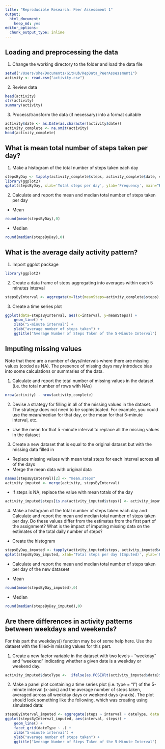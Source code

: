 ```yaml
---
title: "Reproducible Research: Peer Assessment 1"
output: 
  html_document:
    keep_md: yes
editor_options: 
  chunk_output_type: inline
---
```



## Loading and preprocessing the data
1. Change the working directory to the folder and load the data file
``` r
setwd("/Users/she/Documents/GitHub/RepData_PeerAssessment1")
activity <- read.csv("activity.csv")
```
2. Review data
```  r
head(activity)
str(activity)
summary(activity)
```
3. Process/transform the data (if necessary) into a format suitable 
``` r
activity$date <- as.Date(as.character(activity$date))
activity_complete <- na.omit(activity)
head(activity_complete)
```

## What is mean total number of steps taken per day?
1. Make a histogram of the total number of steps taken each day
``` r
stepsByDay <- tapply(activity_complete$steps, activity_complete$date, sum, na.rm=TRUE)
library(ggplot2)
qplot(stepsByDay, xlab='Total steps per day', ylab='Frequency', main="Histogram of the Total Number of Steps Taken Each Day",binwidth=500)
```

2. Calculate and report the mean and median total number of steps taken per day
* Mean
``` r
round(mean(stepsByDay),0)
```
* Median
``` r
round(median(stepsByDay),0)
```

## What is the average daily activity pattern?
1. Import ggplot package
``` r
library(ggplot2)
```
2. Create a data frame of steps aggregating into averages within each 5 minutes interval
``` r
stepsByInterval <- aggregate(x=list(meanSteps=activity_complete$steps), by=list(interval=activity_complete$interval), FUN=mean)
```
3. Create a time series plot
``` r
ggplot(data=stepsByInterval, aes(x=interval, y=meanSteps)) +
    geom_line() +
    xlab("5-minute interval") +
    ylab("average number of steps taken") +
    ggtitle("Average Number of Steps Taken of the 5-Minute Interval")
```

## Imputing missing values
Note that there are a number of days/intervals where there are missing values (coded as NA). The presence of missing days may introduce bias into some calculations or summaries of the data.

1. Calculate and report the total number of missing values in the dataset
(i.e. the total number of rows with NAs)
``` r
nrow(activity) - nrow(activity_complete)
```
2. Devise a strategy for filling in all of the missing values in the dataset. The strategy does not need to be sophisticated. For example, you could use the mean/median for that day, or the mean for that 5-minute interval, etc.
* Use the mean for that 5 -minute interval to replace all the missing values in the dataset
3. Create a new dataset that is equal to the original dataset but with the missing data filled in
* Replace missing values with mean total steps for each interval across all of the days
* Merge the mean data with original data
```r
names(stepsByInterval)[2] <- "mean.steps"
activity_imputed <- merge(activity, stepsByInterval)
```
* If steps is NA, replace the value with mean totals of the day
```r
activity_imputed$steps[is.na(activity_imputed$steps)] <- activity_imputed$mean.steps[is.na(activity_imputed$steps)]
```
4. Make a histogram of the total number of steps taken each day and Calculate and report the mean and median total number of steps taken per day. Do these values differ from the estimates from the first part of the assignment? What is the impact of imputing missing data on the estimates of the total daily number of steps?
* Create the histogram
```r
stepsByDay_imputed <- tapply(activity_imputed$steps, activity_imputed$date, sum)
qplot(stepsByDay_imputed, xlab='Total steps per day (Imputed)', ylab='Frequency', main="Histogram of the Total Number of Steps Taken Each Day with Imputed Data", binwidth=500)
```

* Calculate and report the mean and median total number of steps taken per day of the new dataseet

* Mean
``` r
round(mean(stepsByDay_imputed),0)
```
* Median
``` r
round(median(stepsByDay_imputed),0)
```

## Are there differences in activity patterns between weekdays and weekends?
For this part the weekdays() function may be of some help here. Use the dataset with the filled-in missing values for this part.

1. Create a new factor variable in the dataset with two levels – “weekday” and “weekend” indicating whether a given date is a weekday or weekend day.
```r
activity_imputed$dateType <-  ifelse(as.POSIXlt(activity_imputed$date)$wday %in% c(0,6), 'weekend', 'weekday')
```

2. Make a panel plot containing a time series plot (i.e. type = "l") of the 5-minute interval (x-axis) and the average number of steps taken, averaged across all weekday days or weekend days (y-axis). The plot should look something like the following, which was creating using simulated data:
``` r
stepsByInterval_imputed <- aggregate(steps ~ interval + dateType, data = activity_imputed, mean)
ggplot(stepsByInterval_imputed, aes(interval, steps)) +
    geom_line() +
    facet_grid(dateType ~ .) +
    xlab("5-minute interval") +
    ylab("average number of steps taken") +
    ggtitle("Average Number of Steps Taken of the 5-Minute Interval")
```